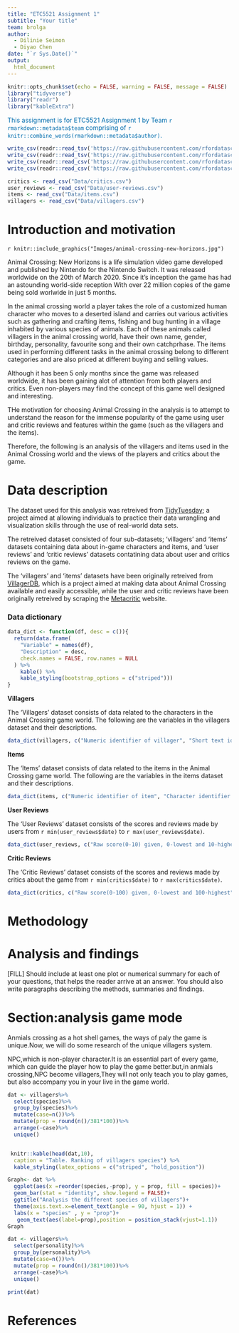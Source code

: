 ```yaml
---
title: "ETC5521 Assignment 1"
subtitle: "Your title"
team: brolga
author:
  - Dilinie Seimon
  - Diyao Chen
date: "`r Sys.Date()`"
output: 
  html_document
---
```


```r
knitr::opts_chunk$set(echo = FALSE, warning = FALSE, message = FALSE)
library("tidyverse")
library("readr")
library("kableExtra")
```

[This assignment is for ETC5521 Assignment 1 by Team `r rmarkdown::metadata$team` comprising of `r knitr::combine_words(rmarkdown::metadata$author)`.]{style="color:#006DAE;"}

```r
write_csv(readr::read_tsv('https://raw.githubusercontent.com/rfordatascience/tidytuesday/master/data/2020/2020-05-05/critic.tsv'), "Data/critics.csv")
write_csv(readr::read_tsv('https://raw.githubusercontent.com/rfordatascience/tidytuesday/master/data/2020/2020-05-05/user_reviews.tsv'), "Data/user-reviews.csv") 
write_csv(readr::read_csv('https://raw.githubusercontent.com/rfordatascience/tidytuesday/master/data/2020/2020-05-05/items.csv'), "Data/items.csv")
write_csv(readr::read_csv('https://raw.githubusercontent.com/rfordatascience/tidytuesday/master/data/2020/2020-05-05/villagers.csv'), "Data/villagers.csv")
```

```r
critics <- read_csv("Data/critics.csv")
user_reviews <- read_csv("Data/user-reviews.csv")
items <- read_csv("Data/items.csv")
villagers <- read_csv("Data/villagers.csv")
```


# Introduction and motivation

[`r knitr::include_graphics("Images/animal-crossing-new-horizons.jpg")`]{style="align:right;"}

Animal Crossing: New Horizons is a life simulation video game developed and published by Nintendo for the Nintendo Switch. It was released worldwide on the 20th of March 2020. Since it's inception the game has had an astounding world-side reception With over 22 million copies of the game being sold worlwide in just 5 months.

In the animal crossing world a player takes the role of a customized human character who moves to a deserted island and carries out various activities such as gathering and crafting items, fishing and bug hunting in a village inhabited by various species of animals. Each of these animals called villagers in the animal crossing world, have their own name, gender, birthday, personality, favourite song and their own catchprhase. The items used in performing different tasks in the animal crossing belong to different categories and are also priced at different buying and selling values.

Although it has been 5 only months since the game was released worldwide, it has been gaining alot of attention from both players and critics. Even non-players may find the concept of this game well designed and interesting.

THe motivation for choosing Animal Crossing in the analysis is to attempt to understand the reason for the immense popularity of the game using user and critic reviews and features within the game (such as the villagers and the items).

Therefore, the following is an analysis of the villagers and items used in the Animal Crossing world and the views of the players and critics about the game.


# Data description

The dataset used for this analysis was retreived from [TidyTuesday](https://github.com/rfordatascience/tidytuesday); a project aimed at allowing individuals to practice their data wrangling and visualization skills through the use of real-world data sets.

The retreived dataset consisted of four sub-datasets; 'villagers' and 'items' datasets containing data about in-game characters and items, and 'user reviews' and 'critic reviews' datasets contatining data about user and critics reviews on the game.

The 'villagers' and 'items' datasets have been originally retreived from [VillagerDB](https://github.com/jefflomacy/villagerdb), which is a project aimed at making data about Animal Crossing available and easily accessible, while the user and critic reviews have been originally retreived by scraping the [Metacritic](https://www.metacritic.com/game/switch/animal-crossing-new-horizons/critic-reviews) website.

### Data dictionary

```r
data_dict <- function(df, desc = c()){
  return(data.frame(
    "Variable" = names(df),
    "Description" = desc, 
    check.names = FALSE, row.names = NULL
  ) %>%
    kable() %>%
    kable_styling(bootstrap_options = c("striped")))
}
```
**Villagers**

The 'Villagers' dataset consists of data related to the characters in the Animal Crossing game world. The following are the variables in the villagers dataset and their descriptions.

```r
data_dict(villagers, c("Numeric identifier of villager", "Short text identifier of villager", "Name of villager", "Gender of villager", "Species of villager", "Birthday of villager", "Personality of Villager", "Song associated with villager", "Catchphrase of the villager", "Full text identifier of villager", "Link to image of villager"))
```

**Items**

The 'Items' dataset consists of data related to the items in the Animal Crossing game world. The following are the variables in the items dataset and their descriptions.

```r
data_dict(items, c("Numeric identifier of item", "Character identifier of villager", "Name of item", "Category of item", "Orderable from catalog", "Selling value", "Selling currency", "Buying value", "Buying currency", "Way/place to acquire item", "Is item customizable", "Recipe number", "Recipe ID", "Game ID", "Full Character ID", "Link to image of item"))
```

**User Reviews**

The 'User Reviews' dataset consists of the scores and reviews made by users from `r min(user_reviews$date)` to `r max(user_reviews$date)`.

```r
data_dict(user_reviews, c("Raw score(0-10) given, 0-lowest and 10-highest","User name of the reviewer","Raw text of the review","Date the review was published"))
```

**Critic Reviews**

The 'Critic Reviews' dataset consists of the scores and reviews made by critics about the game from `r min(critics$date)` to `r max(critics$date)`.

```r
data_dict(critics, c("Raw score(0-100) given, 0-lowest and 100-highest","The source of the reviewer","Raw text of the review","Date the review was published"))
```

# Methodology

# Analysis and findings

[FILL] Should include at least one plot or numerical summary for each of your questions, that helps the reader arrive at an answer. You should also write paragraphs describing the methods, summaries and findings. 

# Section:analysis game mode
Anmials crossing as a hot shell games, the ways of paly the game is unique.Now, we will do some research of the unique villagers system.

NPC,which is non-player character.It is an essential part of every game, which can guide the player how to play the game better.but,in anmials crossing,NPC become villagers,They will not only teach you to play games, but also accompany you in your live in the game world. 
```r
dat <- villagers%>%
  select(species)%>%
  group_by(species)%>%
  mutate(case=n())%>%
  mutate(prop = round(n()/381*100))%>%
  arrange(-case)%>%
  unique()


 knitr::kable(head(dat,10),
  caption = "Table. Ranking of villagers species") %>% 
  kable_styling(latex_options = c("striped", "hold_position"))

```



```r
Graph<- dat %>%
  ggplot(aes(x =reorder(species,-prop), y = prop, fill = species))+
  geom_bar(stat = "identity", show.legend = FALSE)+
  ggtitle("Analysis the different species of villagers")+
  theme(axis.text.x=element_text(angle = 90, hjust = 1)) +
  labs(x = "species" , y = "prop")+
   geom_text(aes(label=prop),position = position_stack(vjust=1.1))
Graph
```









```r
dat <- villagers%>%
  select(personality)%>%
  group_by(personality)%>%
  mutate(case=n())%>%
  mutate(prop = round(n()/381*100))%>%
  arrange(-case)%>%
  unique()

print(dat)

```






# References
